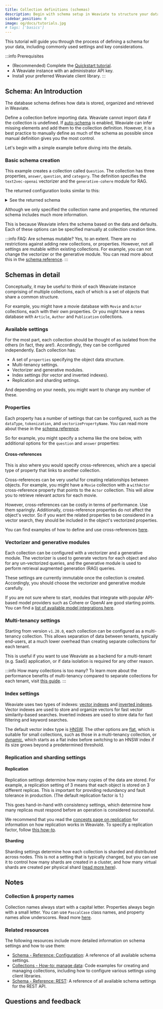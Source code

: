 ```yaml
---
title: Collection definitions (schemas)
description: Begin with schema setup in Weaviate to structure your data effectively.
sidebar_position: 0
image: og/docs/tutorials.jpg
# tags: ['basics']
---
```


This tutorial will guide you through the process of defining a schema for your data, including commonly used settings and key considerations.

:::info Prerequisites
- (Recommended) Complete the [Quickstart tutorial](/developers/weaviate/quickstart).
- A Weaviate instance with an administrator API key.
- Install your preferred Weaviate client library.
:::

## Schema: An Introduction

The database schema defines how data is stored, organized and retrieved in Weaviate.

Define a collection before importing data. Weaviate cannot import data if the collection is undefined. If [auto-schema](/developers/weaviate/config-refs/schema#auto-schema) is enabled, Weaviate can infer missing elements and add them to the collection definition. However, it is a best practice to manually define as much of the schema as possible since manual definition gives you the most control.

Let's begin with a simple example before diving into the details.

### Basic schema creation

This example creates a collection called `Question`. The collection has three properties, `answer`, `question`, and `category`. The definition specifies the `text2vec-openai` vectorizer and the `generative-cohere` module for RAG.


<CodeCreateSchema />

The returned configuration looks similar to this:

<details>
  <summary>See the returned schema</summary>

```json
{
    "classes": [
        {
            "class": "Question",
            "description": "Information from a Jeopardy! question",
            "invertedIndexConfig": {
                "bm25": {
                    "b": 0.75,
                    "k1": 1.2
                },
                "cleanupIntervalSeconds": 60,
                "stopwords": {
                    "additions": null,
                    "preset": "en",
                    "removals": null
                }
            },
            "moduleConfig": {
                "text2vec-openai": {
                    "model": "ada",
                    "modelVersion": "002",
                    "type": "text",
                    "vectorizeClassName": true
                }
            },
            "properties": [
                {
                    "dataType": [
                        "text"
                    ],
                    "description": "The question",
                    "moduleConfig": {
                        "text2vec-openai": {
                            "skip": false,
                            "vectorizePropertyName": false
                        }
                    },
                    "name": "question",
                    "tokenization": "word"
                },
                {
                    "dataType": [
                        "text"
                    ],
                    "description": "The answer",
                    "moduleConfig": {
                        "text2vec-openai": {
                            "skip": false,
                            "vectorizePropertyName": false
                        }
                    },
                    "name": "answer",
                    "tokenization": "word"
                },
                {
                    "dataType": [
                        "text"
                    ],
                    "description": "The category",
                    "moduleConfig": {
                        "text2vec-openai": {
                            "skip": false,
                            "vectorizePropertyName": false
                        }
                    },
                    "name": "category",
                    "tokenization": "word"
                }
            ],
            "replicationConfig": {
                "factor": 1
            },
            "shardingConfig": {
                "virtualPerPhysical": 128,
                "desiredCount": 1,
                "actualCount": 1,
                "desiredVirtualCount": 128,
                "actualVirtualCount": 128,
                "key": "_id",
                "strategy": "hash",
                "function": "murmur3"
            },
            "vectorIndexConfig": {
                "skip": false,
                "cleanupIntervalSeconds": 300,
                "maxConnections": 32,
                "efConstruction": 128,
                "ef": -1,
                "dynamicEfMin": 100,
                "dynamicEfMax": 500,
                "dynamicEfFactor": 8,
                "vectorCacheMaxObjects": 1000000000000,
                "flatSearchCutoff": 40000,
                "distance": "cosine"
            },
            "vectorIndexType": "hnsw",
            "vectorizer": "text2vec-openai"
        }
    ]
}
```

</details>

Although we only specified the collection name and properties, the returned schema includes much more information.

This is because Weaviate infers the schema based on the data and defaults. Each of these options can be specified manually at collection creation time.

:::info FAQ: Are schemas mutable?
Yes, to an extent. There are no restrictions against adding new collections, or properties. However, not all settings are mutable within existing collections. For example, you can not change the vectorizer or the generative module. You can read more about this in the [schema reference](/developers/weaviate/config-refs/schema#mutability).
:::

## Schemas in detail

Conceptually, it may be useful to think of each Weaviate instance comprising of multiple collections, each of which is a set of objects that share a common structure.

For example, you might have a movie database with `Movie` and `Actor` collections, each with their own properties. Or you might have a news database with `Article`, `Author` and `Publication` collections.

### Available settings

For the most part, each collection should be thought of as isolated from the others (in fact, they are!). Accordingly, they can be configured independently. Each collection has:
- A set of `properties` specifying the object data structure.
- Multi-tenancy settings.
- Vectorizer and generative modules.
- Index settings (for vector and inverted indexes).
- Replication and sharding settings.

And depending on your needs, you might want to change any number of these.

### Properties

Each property has a number of settings that can be configured, such as the `dataType`, `tokenization`, and `vectorizePropertyName`. You can read more about these in the [schema reference](/developers/weaviate/config-refs/schema#properties).

So for example, you might specify a schema like the one below, with additional options for the `question` and `answer` properties:


<SchemaWithPropertyOptions />

#### Cross-references


<CrossReferencePerformanceNote />

This is also where you would specify cross-references, which are a special type of property that links to another collection.

Cross-references can be very useful for creating relationships between objects. For example, you might have a `Movie` collection with a `withActor` cross-reference property that points to the `Actor` collection. This will allow you to retrieve relevant actors for each movie.

However, cross-references can be costly in terms of performance. Use them sparingly. Additionally, cross-reference properties do not affect the object's vector. So if you want the related properties to be considered in a vector search, they should be included in the object's vectorized properties.

You can find examples of how to define and use cross-references [here](/developers/weaviate/manage-data/cross-references).

### Vectorizer and generative modules

Each collection can be configured with a vectorizer and a generative module. The vectorizer is used to generate vectors for each object and also for any un-vectorized queries, and the generative module is used to perform retrieval augmented generation (RAG) queries.

These settings are currently immutable once the collection is created. Accordingly, you should choose the vectorizer and generative module carefully.

If you are not sure where to start, modules that integrate with popular API-based model providers such as Cohere or OpenAI are good starting points. You can find a [list of available model integrations here](/developers/weaviate/model-providers).

### Multi-tenancy settings

Starting from version `v1.20.0`, each collection can be configured as a multi-tenancy collection. This allows separation of data between tenants, typically end-users, at a much lower overhead than creating separate collections for each tenant.

This is useful if you want to use Weaviate as a backend for a multi-tenant (e.g. SaaS) application, or if data isolation is required for any other reason.

:::info How many collections is too many?
To learn more about the performance benefits of multi-tenancy compared to separate collections for each tenant, visit [this guide](/developers/weaviate/starter-guides/managing-collections/collections-scaling-limits).
:::


<SchemaWithMT />

### Index settings

Weaviate uses two types of indexes: [vector indexes](/developers/weaviate/concepts/vector-index) and [inverted indexes](/developers/weaviate/concepts/indexing#inverted-indexes). Vector indexes are used to store and organize vectors for fast vector similarity-based searches. Inverted indexes are used to store data for fast filtering and keyword searches.

The default vector index type is [HNSW](/developers/weaviate/concepts/vector-index#hierarchical-navigable-small-world-hnsw-index). The other options are [flat](/developers/weaviate/concepts/vector-index#flat-index), which is suitable for small collections, such as those in a multi-tenancy collection, or [dynamic](/developers/weaviate/concepts/vector-index#dynamic-index), which starts as a flat index before switching to an HNSW index if its size grows beyond a predetermined threshold.


<SchemaWithIndexSettings />

### Replication and sharding settings

#### Replication

Replication settings determine how many copies of the data are stored. For example, a replication setting of 3 means that each object is stored on 3 different replicas. This is important for providing redundancy and fault tolerance in production. (The default replication factor is 1.)

This goes hand-in-hand with consistency settings, which determine how many replicas must respond before an operation is considered successful.

We recommend that you read the [concepts page on replication](/developers/weaviate/concepts/replication-architecture) for information on how replication works in Weaviate. To specify a replication factor, follow [this how-to](/developers/weaviate/manage-data/collections#replication-settings).

#### Sharding

Sharding settings determine how each collection is sharded and distributed across nodes. This is not a setting that is typically changed, but you can use it to control how many shards are created in a cluster, and how many virtual shards are created per physical shard ([read more here](/developers/weaviate/config-refs/schema#shardingconfig)).

## Notes

### Collection & property names

Collection names always start with a capital letter. Properties always begin with a small letter. You can use `PascalCase` class names, and property names allow underscores. Read more [here](/developers/weaviate/config-refs/schema).

### Related resources

The following resources include more detailed information on schema settings and how to use them:

- [Schema - Reference: Configuration](/developers/weaviate/config-refs/schema): A reference of all available schema settings.
- [Collections - How-to: manage data](/developers/weaviate/manage-data/collections): Code examples for creating and managing collections, including how to configure various settings using client libraries.
- [Schema - Reference: REST](/developers/weaviate/api/rest#tag/schema): A reference of all available schema settings for the REST API.


## Questions and feedback


<DocsFeedback/>
